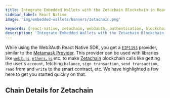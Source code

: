 ```yaml
---
title: Integrate Embedded Wallets with the Zetachain Blockchain in React Native
sidebar_label: React Native
image: 'img/embedded-wallets/banners/zetachain.png'

keywords: [react-native, zetachain, web3auth, authentication, blockchain]
description: 'Integrate Embedded Wallets with the Zetachain Blockchain in React Native | Embedded Wallets'
---
```



While using the Web3Auth React Native SDK, you get a [`EIP1193`](https://eips.ethereum.org/EIPS/eip-1193) provider, similar to the [Metamask Provider](https://docs.metamask.io/guide/ethereum-provider.html). This provider can be used with libraries like [`web3.js`](https://web3js.readthedocs.io/en/v1.2.8/getting-started.html), [`ethers.js`](https://docs.ethers.io/v5/getting-started/) etc. to make [Zetachain](https://ethereum.org/) blockchain calls like getting the user's `account`, fetching `balance`, `sign transaction`, `send transaction`, `read` from and `write` to the smart contract, etc. We have highlighted a few here to get you started quickly on that.

## Chain Details for Zetachain

<ChainDetailsZetachain />

<EVMInteraction />

